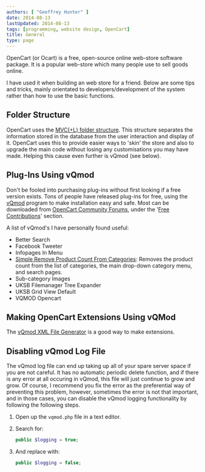 ```yaml
---
authors: [ "Geoffrey Hunter" ]
date: 2014-08-13
lastUpdated: 2014-08-13
tags: [programming, website design, OpenCart]
title: General
type: page
---
```


OpenCart (or Ocart) is a free, open-source online web-store software package. It is a popular web-store which many people use to sell goods online.

I have used it when building an web store for a friend. Below are some tips and tricks, mainly orientated to developers/development of the system rather than how to use the basic functions.

## Folder Structure

OpenCart uses the [MVC(+L) folder structure](http://en.wikipedia.org/wiki/Model-view-controller). This structure separates the information stored in the database from the user interaction and display of it. OpenCart uses this to provide easier ways to 'skin' the store and also to upgrade the main code without losing any customisations you may have made. Helping this cause even further is vQmod (see below).

## Plug-Ins Using vQmod

Don't be fooled into purchasing plug-ins without first looking if a free version exists. Tons of people have released plug-ins for free, using the [vQmod](http://code.google.com/p/vqmod/) program to make installation easy and safe. Most can be downloaded from [OpenCart Community Forums](http://forum.opencart.com/), under the '[Free Contributions](http://forum.opencart.com/viewforum.php?f=23)' section.

A list of vQmod's I have personally found useful:

* Better Search
* Facebook Tweeter
* Infopages In Menu
* [Simple Remove Product Count From Categories](https://forum.opencart.com/viewtopic.php?f=131&t=47547): Removes the product count from the list of categories, the main drop-down category menu, and search pages.
* Sub-category Images
* UKSB Filemanager Tree Expander
* UKSB Grid View Default
* VQMOD Opencart

## Making OpenCart Extensions Using vQMod

The [vQmod XML File Generator](http://www.opencart-extensions.co.uk/vqgen/) is a good way to make extensions.

## Disabling vQmod Log File

The vQmod log file can end up taking up all of your spare server space if you are not careful. It has no automatic periodic delete function, and if there is any error at all occuring in vQmod, this file will just continue to grow and grow. Of course, I recommend you fix the error as the preferential way of preventing this problem, however, sometimes the error is not that important, and in those cases, you can disable the vQmod logging functionality by following the following steps.

1. Open up the `vqmod.php` file in a text editor.

2. Search for:
		
    ```php
    public $logging = true;
    ```		

3. And replace with:
		
    ```php
    public $logging = false;
    ```